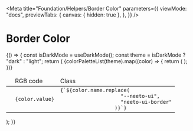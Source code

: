 
<Meta
  title="Foundation/Helpers/Border Color"
  parameters={{
    viewMode: "docs",
    previewTabs: {
      canvas: { hidden: true },
    },
  }}
/>

<style>
  {`
  .story-demo-table tr{
      background: transparent !important;
  }

  `}
</style>

# Border Color
<InlineComponent>
  {() => {
    const isDarkMode = useDarkMode();
    const theme = isDarkMode ? "dark" : "light";
    return (
      <table className="story-demo-table">
        <thead>
        <tr>
          <td></td>
          <td>RGB code</td>
          <td>Class</td>
        </tr>
        </thead>
        <tbody>
        {colorPaletteList(theme).map((color) => {
          return (
            <tr key={color.name}>
              <td>
                <div
                  className={`w-12 h-12 border ${color.name.replace(
                    "--neeto-ui",
                    "neeto-ui-border"
                  )}`}
                ></div>
              </td>
              <td>
                <code>{color.value}</code>
              </td>
              <td>
                <div className="flex justify-between">
                  <code>{`${color.name.replace(
                    "--neeto-ui",
                    "neeto-ui-border"
                  )}`}</code>
                </div>
              </td>
            </tr>
          );
        })}
        </tbody>
      </table>);
  }}
</InlineComponent>
